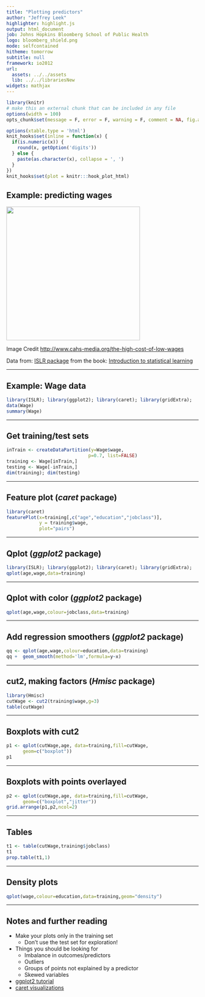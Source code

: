 ```yaml
---
title: "Plotting predictors"
author: "Jeffrey Leek"
highlighter: highlight.js
output: html_document
job: Johns Hopkins Bloomberg School of Public Health
logo: bloomberg_shield.png
mode: selfcontained
hitheme: tomorrow
subtitle: null
framework: io2012
url:
  assets: ../../assets
  lib: ../../librariesNew
widgets: mathjax
---
```



```r
library(knitr)
# make this an external chunk that can be included in any file
options(width = 100)
opts_chunk$set(message = F, error = F, warning = F, comment = NA, fig.align = 'center', dpi = 100, tidy = F, cache.path = '.cache/', fig.path = 'fig/')

options(xtable.type = 'html')
knit_hooks$set(inline = function(x) {
  if(is.numeric(x)) {
    round(x, getOption('digits'))
  } else {
    paste(as.character(x), collapse = ', ')
  }
})
knit_hooks$set(plot = knitr:::hook_plot_html)
```


## Example: predicting wages

<img class=center src=../../assets/img/08_PredictionAndMachineLearning/wages.jpg height=350>

Image Credit [http://www.cahs-media.org/the-high-cost-of-low-wages](http://www.cahs-media.org/the-high-cost-of-low-wages)

Data from: [ISLR package](http://cran.r-project.org/web/packages/ISLR) from the book: [Introduction to statistical learning](http://www-bcf.usc.edu/~gareth/ISL/)



---

## Example: Wage data

```r
library(ISLR); library(ggplot2); library(caret); library(gridExtra);
data(Wage)
summary(Wage)
```



---

## Get training/test sets

```r
inTrain <- createDataPartition(y=Wage$wage,
                              p=0.7, list=FALSE)
training <- Wage[inTrain,]
testing <- Wage[-inTrain,]
dim(training); dim(testing)
```


---

## Feature plot (*caret* package)

```r
library(caret)
featurePlot(x=training[,c("age","education","jobclass")],
            y = training$wage,
            plot="pairs")
```


---

## Qplot (*ggplot2* package)


```r
library(ISLR); library(ggplot2); library(caret); library(gridExtra);
qplot(age,wage,data=training)
```


---

## Qplot with color (*ggplot2* package)


```r
qplot(age,wage,colour=jobclass,data=training)
```


---

## Add regression smoothers (*ggplot2* package)


```r
qq <- qplot(age,wage,colour=education,data=training)
qq +  geom_smooth(method='lm',formula=y~x)
```


---

## cut2, making factors (*Hmisc* package)


```r
library(Hmisc)
cutWage <- cut2(training$wage,g=3)
table(cutWage)
```

---

## Boxplots with cut2


```r
p1 <- qplot(cutWage,age, data=training,fill=cutWage,
      geom=c("boxplot"))
p1
```

---

## Boxplots with points overlayed


```r
p2 <- qplot(cutWage,age, data=training,fill=cutWage,
      geom=c("boxplot","jitter"))
grid.arrange(p1,p2,ncol=2)
```


---

## Tables

```r
t1 <- table(cutWage,training$jobclass)
t1
prop.table(t1,1)
```


---

## Density plots

```r
qplot(wage,colour=education,data=training,geom="density")
```


---

## Notes and further reading

* Make your plots only in the training set
  * Don't use the test set for exploration!
* Things you should be looking for
  * Imbalance in outcomes/predictors
  * Outliers
  * Groups of points not explained by a predictor
  * Skewed variables
* [ggplot2 tutorial](http://rstudio-pubs-static.s3.amazonaws.com/2176_75884214fc524dc0bc2a140573da38bb.html)
* [caret visualizations](http://caret.r-forge.r-project.org/visualizations.html)

